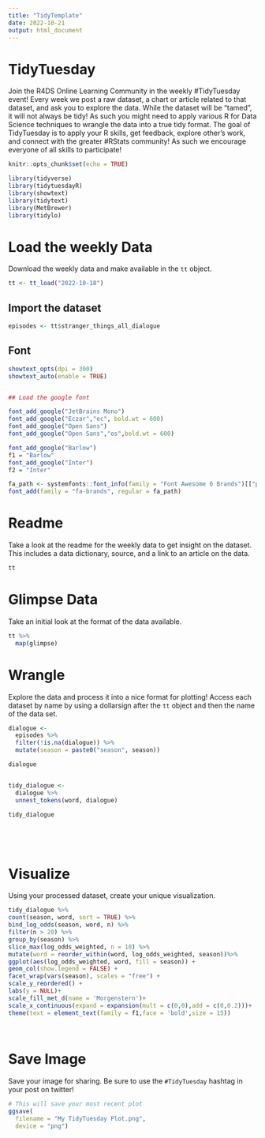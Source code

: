 ```yaml
---
title: "TidyTemplate"
date: 2022-10-21
output: html_document
---
```


# TidyTuesday

Join the R4DS Online Learning Community in the weekly #TidyTuesday event!
Every week we post a raw dataset, a chart or article related to that dataset, and ask you to explore the data.
While the dataset will be “tamed”, it will not always be tidy! As such you might need to apply various R for Data Science techniques to wrangle the data into a true tidy format.
The goal of TidyTuesday is to apply your R skills, get feedback, explore other’s work, and connect with the greater #RStats community!
As such we encourage everyone of all skills to participate!

```r

knitr::opts_chunk$set(echo = TRUE)

library(tidyverse)
library(tidytuesdayR)
library(showtext)
library(tidytext)
library(MetBrewer)
library(tidylo)
```

# Load the weekly Data

Download the weekly data and make available in the `tt` object.

```r

tt <- tt_load("2022-10-18")

```
## Import the dataset
```r
episodes <- tt$stranger_things_all_dialogue
```

## Font
```r
showtext_opts(dpi = 300)
showtext_auto(enable = TRUE)


## Load the google font

font_add_google("JetBrains Mono")
font_add_google("Eczar","ec", bold.wt = 600)
font_add_google("Open Sans")
font_add_google("Open Sans","os",bold.wt = 600)


```
```r
font_add_google("Barlow")
f1 = "Barlow"
font_add_google("Inter")
f2 = "Inter"

fa_path <- systemfonts::font_info(family = "Font Awesome 6 Brands")[["path"]]
font_add(family = "fa-brands", regular = fa_path)

```


# Readme

Take a look at the readme for the weekly data to get insight on the dataset.
This includes a data dictionary, source, and a link to an article on the data.

```r

tt

```


# Glimpse Data

Take an initial look at the format of the data available.

```r

tt %>% 
  map(glimpse)

```

# Wrangle

Explore the data and process it into a nice format for plotting! Access each dataset by name by using a dollarsign after the `tt` object and then the name of the data set.

```r
dialogue <-
  episodes %>%
  filter(!is.na(dialogue)) %>%
  mutate(season = paste0("season", season))

dialogue


tidy_dialogue <-
  dialogue %>%
  unnest_tokens(word, dialogue)

tidy_dialogue






```


# Visualize

Using your processed dataset, create your unique visualization.

```r
tidy_dialogue %>%
count(season, word, sort = TRUE) %>%
bind_log_odds(season, word, n) %>%
filter(n > 20) %>%
group_by(season) %>%
slice_max(log_odds_weighted, n = 10) %>%
mutate(word = reorder_within(word, log_odds_weighted, season))%>%
ggplot(aes(log_odds_weighted, word, fill = season)) +
geom_col(show.legend = FALSE) +
facet_wrap(vars(season), scales = "free") +
scale_y_reordered() +
labs(y = NULL)+
scale_fill_met_d(name = 'Morgenstern')+
scale_x_continuous(expand = expansion(mult = c(0,0),add = c(0,0.2)))+
theme(text = element_text(family = f1,face = 'bold',size = 15))
  
  
```

# Save Image

Save your image for sharing. Be sure to use the `#TidyTuesday` hashtag in your post on twitter! 

```r

# This will save your most recent plot
ggsave(
  filename = "My TidyTuesday Plot.png",
  device = "png")

```
